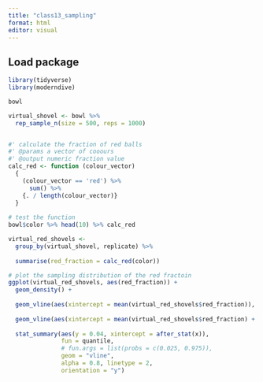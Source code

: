 ```yaml
---
title: "class13_sampling"
format: html
editor: visual
---
```


## Load package

```r
library(tidyverse)
library(moderndive)
```

```r
bowl

virtual_shovel <- bowl %>% 
  rep_sample_n(size = 500, reps = 1000)


#' calculate the fraction of red balls
#' @params a vector of cooours
#' @output numeric fraction value
calc_red <- function (colour_vector) 
  {
    (colour_vector == 'red') %>% 
      sum() %>% 
    {. / length(colour_vector)}
  }
  
# test the function
bowl$color %>% head(10) %>% calc_red  

virtual_red_shovels <- 
  group_by(virtual_shovel, replicate) %>% 
  
  summarise(red_fraction = calc_red(color))

# plot the sampling distribution of the red fractoin
ggplot(virtual_red_shovels, aes(red_fraction)) + 
  geom_density() + 
  
  geom_vline(aes(xintercept = mean(virtual_red_shovels$red_fraction)), colour = 'red') + 
  
  geom_vline(aes(xintercept = mean(virtual_red_shovels$red_fraction) + sd(virtual_red_shovels$red_fraction)), colour = 'red') + 
  
  stat_summary(aes(y = 0.04, xintercept = after_stat(x)), 
               fun = quantile, 
               # fun.args = list(probs = c(0.025, 0.975)), 
               geom = "vline", 
               alpha = 0.8, linetype = 2,
               orientation = "y")
```
